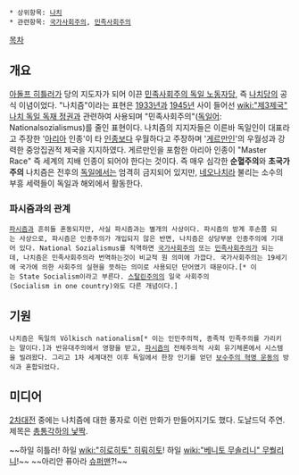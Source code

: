  * 상위항목: [[나치]]
 * 관련항목: [[국가사회주의]], [[민족사회주의]]

[[목차]]

== 개요 ==

[[아돌프 히틀러]]가 당의 지도자가 되어 이끈 [[민족사회주의 독일 노동자당]], 즉 [[나치당]]의 공식 이념이었다. "나치즘"이라는 표현은 [[1933년]]과 [[1945년]] 사이 들어선 [[wiki:"제3제국" 나치 독일 독재 정권]]과 관련하여 사용되며 "민족사회주의"([[독일어]]: Nationalsozialismus)를 줄인 표현이다. 나치즘의 지지자들은 이른바 독일인이 대표라고 주장한 '[[아리아]] 인종'이 타 [[인종]]보다 우월하다고 주장하며 '[[게르만인]]'의 우월성과 강력한 중앙집권적 제국을 지지하였다. 게르만인을 포함한 아리아 인종이 "Master Race" 즉 세계의 지배 인종이 되어야 한다는 것이다. 즉 매우 심각한 '''순혈주의'''와 '''초국가주의''' 나치즘은 전후의 [[독일]]에서는 엄격히 금지되어 있지만, [[네오나치]]라 불리는 소수의 부흥 세력들이 독일과 해외에서 활동한다.

=== 파시즘과의 관계 ===
 [[파시즘]]과 흔히들 혼동되지만, 사실 파시즘과는 별개의 사상이다. 파시즘의 방계 후손쯤 되는 사상으로, 파시즘은 인종주의가 개입되지 않은 반면, 나치즘은 상당부분 인종주의에 기대어 있다. National Sozialismus를 직역하면 [[국가사회주의]] 또는 [[민족사회주의]]가 되는데, 나치즘은 민족사회주의라 번역하는것이 비교적 원 의미에 가깝다. 국가사회주의는 19세기에 국가에 의한 사회주의 실현을 뜻하는 의미로 사용되던 단어였기 때문이다.[* 이는 State Socialism이라고 부른다. [[스탈린주의]]의 일국 사회주의(Socialism in one country)와도 다른 개념이다.]

== 기원 ==
 나치즘은 독일의 Völkisch nationalism[* 이는 인민주의적, 종족적 민족주의를 가리키는 말이다.]과 반유대주의에서 영향을 받고, [[파시즘]]의 전체주의적 사회 유기체론에서 시스템을 빌려왔다. 그리고 1차 세계대전 이후 독일에서 한창 인기를 얻던 [[보수주의 혁명 운동]]의 방식과 혼합되었다.
 
== 미디어 ==
[[2차대전]] 중에는 나치즘에 대한 풍자로 이런 만화가 만들어지기도 했다. 도날드덕 주연. 제목은 [[총통각하의 낯짝]].

{{{#!html
<iframe width="560" height="315" src="http://www.youtube.com/embed/WWfM9H1R24o" frameborder="0" allowfullscreen></iframe>}}}
~~하일 히틀러! 하일 [[wiki:"히로히토" 히뤄히토]]! 하일 [[wiki:"베니토 무솔리니" 무쒈리니]]!~~
~~아리안 퓨아라 [[슈퍼맨]]?!~~
